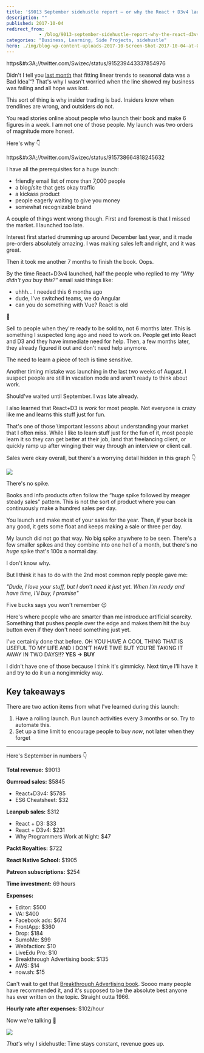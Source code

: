 ```yaml
---
title: '$9013 September sidehustle report – or why the React + D3v4 launch was not 6 figures or even 5'
description: ""
published: 2017-10-04
redirect_from: 
            - /blog/9013-september-sidehustle-report-why-the-react-d3v4-launch/swizec/7837
categories: "Business, Learning, Side Projects, sidehustle"
hero: ./img/blog-wp-content-uploads-2017-10-Screen-Shot-2017-10-04-at-09.21.58.png
---
```

https&amp;#x3A;//twitter.com/Swizec/status/915239443337854976



Didn&#x27;t I tell you [last month](https://swizec.com/blog/2629-august-sidehustle-report/swizec/7782) that fitting linear trends to seasonal data was a Bad Idea™? That&#x27;s why I wasn&#x27;t worried when the line showed my business was failing and all hope was lost.



This sort of thing is why insider trading is bad. Insiders know when trendlines are wrong, and outsiders do not.



You read stories online about people who launch their book and make 6 figures in a week. I am not one of those people. My launch was two orders of magnitude more honest.



Here&#x27;s why 👇



https&amp;#x3A;//twitter.com/Swizec/status/915738664818245632



I have all the prerequisites for a huge launch:



- friendly email list of more than 7,000 people
- a blog/site that gets okay traffic
- a kickass product
- people eagerly waiting to give you money
- somewhat recognizable brand



A couple of things went wrong though. First and foremost is that I missed the market. I launched too late.



Interest first started drumming up around December last year, and it made pre-orders absolutely amazing. I was making sales left and right, and it was great.



Then it took me another 7 months to finish the book. Oops.



By the time React+D3v4 launched, half the people who replied to my _&quot;Why didn&#x27;t you buy this?&quot;_ email said things like:



- uhhh… I needed this 6 months ago
- dude, I&#x27;ve switched teams, we do Angular
- can you do something with Vue? React is old



💩



Sell to people when they&#x27;re ready to be sold to, not 6 months later. This is something I suspected long ago and need to work on. People get into React and D3 and they have immediate need for help. Then, a few months later, they already figured it out and don&#x27;t need help anymore.



The need to learn a piece of tech is time sensitive.



Another timing mistake was launching in the last two weeks of August. I suspect people are still in vacation mode and aren&#x27;t ready to think about work.



Should&#x27;ve waited until September. I was late already.



I also learned that React+D3 is _work_ for most people. Not everyone is crazy like me and learns this stuff just for fun.



That&#x27;s one of those \\important lessons about understanding your market that I often miss. While I like to learn stuff just for the fun of it, most people learn it so they can get better at their job, land that freelancing client, or quickly ramp up after winging their way through an interview or client call.



Sales were okay overall, but there&#x27;s a worrying detail hidden in this graph 👇



![](./img/blog-wp-content-uploads-2017-10-Screen-Shot-2017-10-04-at-09.21.58.png)



There&#x27;s no spike.



Books and info products often follow the “huge spike followed by meager steady sales” pattern. This is not the sort of product where you can continuously make a hundred sales per day.



You launch and make most of your sales for the year. Then, if your book is any good, it gets some float and keeps making a sale or three per day.



My launch did not go that way. No big spike anywhere to be seen. There&#x27;s a few smaller spikes and they combine into one hell of a month, but there&#x27;s no _huge_ spike that&#x27;s 100x a normal day.



I don&#x27;t know why.



But I think it has to do with the 2nd most common reply people gave me:



_&quot;Dude, I love your stuff, but I don&#x27;t need it just yet. When I&#x27;m ready and have time, I&#x27;ll buy, I promise&quot;_



Five bucks says you won&#x27;t remember 😉



Here&#x27;s where people who are smarter than me introduce artificial scarcity. Something that pushes people over the edge and makes them hit the buy button even if they don&#x27;t need something just yet.



I&#x27;ve certainly done that before. OH YOU HAVE A COOL THING THAT IS USEFUL TO MY LIFE AND I DON’T HAVE TIME BUT YOU’RE TAKING IT AWAY IN TWO DAYS!!? **YES → BUY**



I didn&#x27;t have one of those because I think it&#x27;s gimmicky. Next tim,e I&#x27;ll have it and try to do it un a nongimmicky way.



## Key takeaways



There are two action items from what I&#x27;ve learned during this launch:



1. Have a rolling launch. Run launch activities every 3 months or so. Try to automate this.
2. Set up a time limit to encourage people to buy _now_, not later when they forget



* * *



Here&#x27;s September in numbers 👇



**Total revenue:** $9013



**Gumroad sales:** $5845



- React+D3v4: $5785
- ES6 Cheatsheet: $32



**Leanpub sales:** $312



- React + D3: $33
- React + D3v4: $231
- Why Programmers Work at Night: $47



**Packt Royalties:** $722



**React Native School:** $1905



**Patreon subscriptions:** $254



**Time investment:** 69 hours



**Expenses:**



- Editor: $500
- VA: $400
- Facebook ads: $674
- FrontApp: $360
- Drop: $184
- SumoMe: $99
- Webfaction: $10
- LiveEdu Pro: $10
- Breakthrough Advertising book: $135
- AWS: $14
- now.sh: $15



Can&#x27;t wait to get that [Breakthrough Advertising book](https://www.breakthroughadvertisingbook.com/). Soooo many people have recommended it, and it&#x27;s supposed to be the absolute best anyone has ever written on the topic. Straight outta 1966.



**Hourly rate after expenses:** $102/hour



Now we&#x27;re talking 🤘



![](./img/blog-wp-content-uploads-2017-10-l1ghtsab3r-partyparrot.gif)



_That&#x27;s_ why I sidehustle: Time stays constant, revenue goes up.